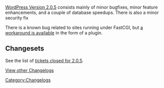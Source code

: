 [[Version_2.0.5|WordPress Version 2.0.5]] consists mainly of minor bugfixes, minor feature enhancements, and a couple of database speedups. There is also a minor security fix

There is a known bug related to sites running under FastCGI, but [http://txfx.net/code/wordpress/wordpress-tuneup/wordpress-205-tuneup/ a workaround is available] in the form of a plugin.

==Changesets==
See the list of [http://trac.wordpress.org/query?status=closed&milestone=2.0.5 tickets closed for 2.0.5].

<!--A list of all [http://trac.wordpress.org/log/branches/2.0?action=stop_on_copy&rev=4066&stop_rev=3826&mode=stop_on_copy changes between 2.0.4 and 2.0.5]. -->

<!--The list below was generated with [[User:MDAWaffe/Changelog_Generator|MDAWaffe's Changelog Generator]].-->



[[WordPress Versions|View other Changelogs]]
[[Category:Changelogs]]